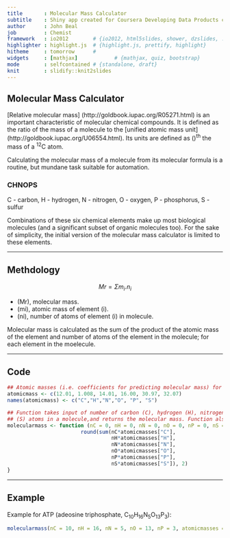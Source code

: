 ```yaml
---
title       : Molecular Mass Calculator 
subtitle    : Shiny app created for Coursera Developing Data Products course    
author      : John Beal
job         : Chemist
framework   : io2012        # {io2012, html5slides, shower, dzslides, ...}
highlighter : highlight.js  # {highlight.js, prettify, highlight}
hitheme     : tomorrow      # 
widgets     : [mathjax]            # {mathjax, quiz, bootstrap}
mode        : selfcontained # {standalone, draft}
knit        : slidify::knit2slides
---
```


## Molecular Mass Calculator

[Relative molecular mass] (http://goldbook.iupac.org/R05271.html) is an important characteristic of molecular chemical compounds. It is defined as the ratio of the mass of a molecule to the [unified atomic mass unit] (http://goldbook.iupac.org/U06554.html). Its units are defined as \(\frac{1}{12}\)<sup>th</sup> the mass of a <sup>12</sup>C atom.

Calculating the molecular mass of a molecule from its molecular formula is a routine, but mundane task suitable for automation.

### CHNOPS

C - carbon, H - hydrogen, N - nitrogen, O - oxygen, P - phosphorus, S - sulfur

Combinations of these six chemical elements make up most biological molecules (and a significant subset of organic molecules too). For the sake of simplicity, the initial version of the molecular mass calculator is limited to these elements.  

---

## Methdology

$$Mr = \Sigma m_i.n_i$$

- \(Mr\), molecular mass. 
- \(mi\), atomic mass of element \(i\).
- \(ni\), number of atoms of element \(i\) in molecule.

Molecular mass is calculated as the sum of the product of the atomic mass of the element and number of atoms of the element in the molecule; for each element in the moelecule. 

---

## Code ##

```r
## Atomic masses (i.e. coefficients for predicting molecular mass) for CHNOPS
atomicmass <- c(12.01, 1.008, 14.01, 16.00, 30.97, 32.07)
names(atomicmass) <- c("C","H","N","O", "P", "S")

## Function takes input of number of carbon (C), hydrogen (H), nitrogen (N), oxygen (O), phosphorus (P) and sulfur  
## (S) atoms in a molecule,and returns the molecular mass. Function also requires vector of atomic masses.
molecularmass <- function (nC = 0, nH = 0, nN = 0, nO = 0, nP = 0, nS = 0, atomicmasses) {
                        round(sum(nC*atomicmasses["C"],
                                  nH*atomicmasses["H"],
                                  nN*atomicmasses["N"],
                                  nO*atomicmasses["O"],
                                  nP*atomicmasses["P"],
                                  nS*atomicmasses["S"]), 2)
}
```

---

## Example

Example for ATP (adeosine triphosphate, C<sub>10</sub>H<sub>16</sub>N<sub>5</sub>O<sub>13</sub>P<sub>3</sub>):

``` r
molecularmass(nC = 10, nH = 16, nN = 5, nO = 13, nP = 3, atomicmasses = atomicmass)
```









